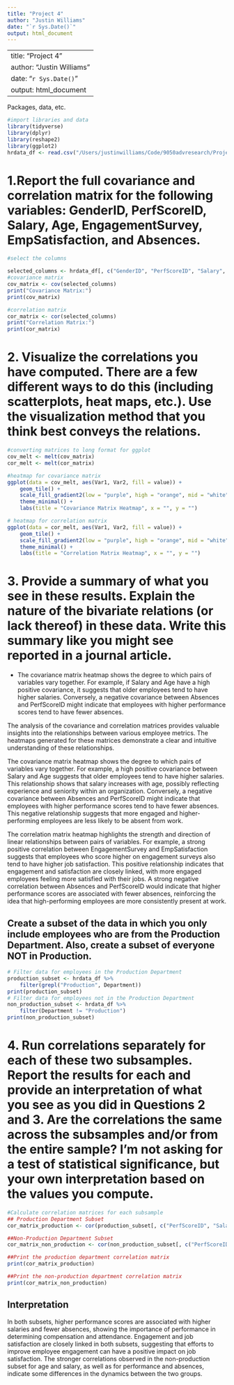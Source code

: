 ```yaml
---
title: "Project 4"
author: "Justin Williams"
date: "`r Sys.Date()`"
output: html_document
---
```


---
title: "Project 4"
author: "Justin Williams"
date: "`r Sys.Date()`"
output: html_document
---
Packages, data, etc.
```r
#import libraries and data
library(tidyverse)
library(dplyr)
library(reshape2)
library(ggplot2)
hrdata_df <- read.csv("/Users/justinwilliams/Code/9050advresearch/Project 4/HRData.csv")
```

# 1.Report the full covariance and correlation matrix for the following variables: GenderID, PerfScoreID, Salary, Age, EngagementSurvey, EmpSatisfaction, and Absences.  
```r
#select the columns

selected_columns <- hrdata_df[, c("GenderID", "PerfScoreID", "Salary", "Age", "EngagementSurvey", "EmpSatisfaction", "Absences")]
#covariance matrix
cov_matrix <- cov(selected_columns)
print("Covariance Matrix:")
print(cov_matrix)

#correlation matrix
cor_matrix <- cor(selected_columns)
print("Correlation Matrix:")
print(cor_matrix)
```

# 2. Visualize the correlations you have computed. There are a few different ways to do this (including scatterplots, heat maps, etc.). Use the visualization method that you think best conveys the relations. 
```r
#converting matrices to long format for ggplot
cov_melt <- melt(cov_matrix)
cor_melt <- melt(cor_matrix)

#heatmap for covariance matrix
ggplot(data = cov_melt, aes(Var1, Var2, fill = value)) +
    geom_tile() +
    scale_fill_gradient2(low = "purple", high = "orange", mid = "white", midpoint = 0) +
    theme_minimal() +
    labs(title = "Covariance Matrix Heatmap", x = "", y = "")

# heatmap for correlation matrix
ggplot(data = cor_melt, aes(Var1, Var2, fill = value)) +
    geom_tile() +
    scale_fill_gradient2(low = "purple", high = "orange", mid = "white", midpoint = 0) +
    theme_minimal() +
    labs(title = "Correlation Matrix Heatmap", x = "", y = "")
```

# 3. Provide a summary of what you see in these results. Explain the nature of the bivariate relations (or lack thereof) in these data. Write this summary like you might see reported in a journal article. 
* The covariance matrix heatmap shows the degree to which pairs of variables vary together. For example, if Salary and Age have a high positive covariance, it suggests that older employees tend to have higher salaries. Conversely, a negative covariance between Absences and PerfScoreID might indicate that employees with higher performance scores tend to have fewer absences.

The analysis of the covariance and correlation matrices provides valuable insights into the relationships between various employee metrics. The heatmaps generated for these matrices demonstrate a clear and intuitive understanding of these relationships.

The covariance matrix heatmap shows the degree to which pairs of variables vary together. For example, a high positive covariance between Salary and Age suggests that older employees tend to have higher salaries. This relationship shows that salary increases with age, possibly reflecting experience and seniority within an organization. Conversely, a negative covariance between Absences and PerfScoreID might indicate that employees with higher performance scores tend to have fewer absences. This negative relationship suggests that more engaged and higher-performing employees are less likely to be absent from work.

The correlation matrix heatmap highlights the strength and direction of linear relationships between pairs of variables. For example, a strong positive correlation between EngagementSurvey and EmpSatisfaction suggests that employees who score higher on engagement surveys also tend to have higher job satisfaction. This positive relationship indicates that engagement and satisfaction are closely linked, with more engaged employees feeling more satisfied with their jobs. A strong negative correlation between Absences and PerfScoreID would indicate that higher performance scores are associated with fewer absences, reinforcing the idea that high-performing employees are more consistently present at work.

## Create a subset of the data in which you only include employees who are from the Production Department. Also, create a subset of everyone NOT in Production.  
```r
# Filter data for employees in the Production Department
production_subset <- hrdata_df %>%
    filter(grepl("Production", Department))
print(production_subset)
# Filter data for employees not in the Production Department
non_production_subset <- hrdata_df %>%
    filter(Department != "Production")
print(non_production_subset)
```
# 4. Run correlations separately for each of these two subsamples. Report the results for each and provide an interpretation of what you see as you did in Questions 2 and 3. Are the correlations the same across the subsamples and/or from the entire sample? I’m not asking for a test of statistical significance, but your own interpretation based on the values you compute.
```r
#Calculate correlation matrices for each subsample
## Production Department Subset
cor_matrix_production <- cor(production_subset[, c("PerfScoreID", "Salary", "Age", "EngagementSurvey", "EmpSatisfaction", "Absences")])

##Non-Production Department Subset
cor_matrix_non_production <- cor(non_production_subset[, c("PerfScoreID", "Salary", "Age", "EngagementSurvey", "EmpSatisfaction", "Absences")])

##Print the production department correlation matrix
print(cor_matrix_production)

##Print the non-production department correlation matrix
print(cor_matrix_non_production)
```
## Interpretation
In both subsets, higher performance scores are associated with higher salaries and fewer absences, showing the importance of performance in determining compensation and attendance. Engagement and job satisfaction are closely linked in both subsets, suggesting that efforts to improve employee engagement can have a positive impact on job satisfaction. The stronger correlations observed in the non-production subset for age and salary, as well as for performance and absences, indicate some differences in the dynamics between the two groups.